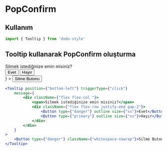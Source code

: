 
<Meta title="Geri Dönüt/Tooltip/PopConfirm" />

# PopConfirm
## Kullanım
```jsx
import { Tooltip } from 'dodo-style'
```

## Tooltip kullanarak PopConfirm oluşturma

<div style={{display:"flex",flexDirection:"row",alignItems:"center",flexWrap:"wrap"}}>
    <div style={{margin:"5px"}}>
        <Tooltip position={"bottom-left"} triggerType={"click"}
            message={
                <div className={"flex flex-col "}>
                    <span>Silmek istediğinize emin misiniz?</span>
                    <div className={"flex flex-row justify-end gap-2"}>
                        <Button type={"danger"} outline size={"xs"}>Evet</Button>
                        <Button type={"primary"} outline size={"xs"}>Hayır</Button>
                    </div>
                </div>
            }
        >
            <Button type={"danger"} className={"whitespace-nowrap"}>Silme Butonu</Button>
        </Tooltip>
    </div>
</div>


```jsx
<Tooltip position={"bottom-left"} triggerType={"click"}
    message={
        <div className={"flex flex-col "}>
            <span>Silmek istediğinize emin misiniz?</span>
            <div className={"flex flex-row justify-end gap-2"}>
                <Button type={"danger"} outline size={"xs"}>Evet</Button>
                <Button type={"primary"} outline size={"xs"}>Hayır</Button>
            </div>
        </div>
    }
>
    <Button type={"danger"} className={"whitespace-nowrap"}>Silme Butonu</Button>
</Tooltip>
```
